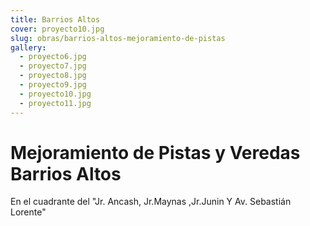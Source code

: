 ```yaml
---
title: Barrios Altos
cover: proyecto10.jpg
slug: obras/barrios-altos-mejoramiento-de-pistas
gallery: 
  - proyecto6.jpg
  - proyecto7.jpg
  - proyecto8.jpg
  - proyecto9.jpg
  - proyecto10.jpg
  - proyecto11.jpg
---
```

# Mejoramiento de Pistas y Veredas Barrios Altos

En el cuadrante del "Jr. Ancash, Jr.Maynas ,Jr.Junin Y Av. Sebastián Lorente"

